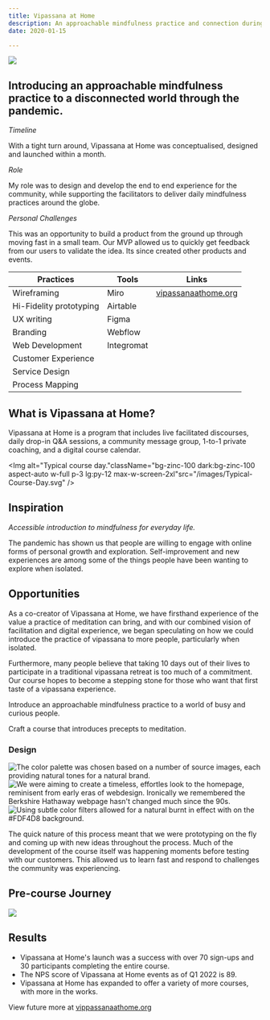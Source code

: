 ```yaml
---
title: Vipassana at Home
description: An approachable mindfulness practice and connection during the pandemic.
date: 2020-01-15

---
```


<Img className="bg-gradient-to-tr from-[#FDF4D8] to-[#F6E3B3] aspect-auto w-full" ImgClassName="max-w-2xl mx-auto" src="/images/VAH-MOCKUP.png" />

## Introducing an approachable mindfulness practice to a disconnected world through the pandemic.

_Timeline_

With a tight turn around, Vipassana at Home was conceptualised, designed and launched within a month.

_Role_

My role was to design and develop the end to end experience for the community, while supporting the facilitators to deliver daily mindfulness practices around the globe.

_Personal Challenges_

This was an opportunity to build a product from the ground up through moving fast in a small team. Our MVP allowed us to quickly get feedback from our users to validate the idea. Its since created other products and events.



| Practices             | Tools     | Links                        |
| --------------------- | --------- | ---------------------------- |
| Wireframing           | Miro      | [vipassanaathome.org](http://vipassanaathome.org) |
| Hi-Fidelity prototyping| Airtable  |                              |
| UX writing            | Figma     |                              |
| Branding              | Webflow   |                              |
| Web Development       | Integromat|                              |
| Customer Experience   |           |                              |
| Service Design        |           |                              |
| Process Mapping       |           |                              |

## What is Vipassana at Home?
Vipassana at Home is a program that includes live facilitated discourses, daily drop-in Q&A sessions, a community message group, 1-to-1 private coaching, and a digital course calendar.

<Img alt="Typical course day."className="bg-zinc-100 dark:bg-zinc-100 aspect-auto w-full p-3 lg:py-12 max-w-screen-2xl"src="/images/Typical-Course-Day.svg" />

## Inspiration
_Accessible introduction to mindfulness for everyday life._

The pandemic has shown us that people are willing to engage with online forms of personal growth and exploration. Self-improvement and new experiences are among some of the things people have been wanting to explore when isolated.

## Opportunities

As a co-creator of Vipassana at Home, we have firsthand experience of the value a practice of meditation can bring, and with our combined vision of facilitation and digital experience, we began speculating on how we could introduce the practice of vipassana to more people, particularly when isolated.

Furthermore, many people believe that taking 10 days out of their lives to participate in a traditional vipassana retreat is too much of a commitment. Our course hopes to become a stepping stone for those who want that first taste of a vipassana experience.

Introduce an approachable mindfulness practice to a world of busy and curious people.

Craft a course that introduces precepts to meditation.

### Design


<MDXCarousel>
<Img alt className=" border-none lg:p-8 aspect-auto dark:bg-transparent" src="/images/Wireframesinspiration.png" />
<Img alt="The color palette was chosen based on a number of source images, each providing natural tones for a natural brand."className="lg:p-8 aspect-auto border-none dark:bg-transparent" src="/images/Colorsinspiration.png" />
<Img className="lg:p-8 aspect-auto border-none dark:bg-transparent" alt="We were aiming to create a timeless, effortles look to the homepage, reminisent from early eras of webdesign. Ironically we remembered the Berkshire Hathaway webpage hasn't changed much since the 90s."src="/images/HTMLinspiration.png" />
<Img alt="Using subtle color filters allowed for a natural burnt in effect with on the #FDF4D8 background." className="lg:p-8 aspect-auto border-none bg-[#FDF4D8] dark:bg-[#FDF4D8]" src="/images/Photosinspiration.png" />
</MDXCarousel>

The quick nature of this process meant that we were prototyping on the fly and coming up with new ideas throughout the process. Much of the development of the course itself was happening moments before testing with our customers.
This allowed us to learn fast and respond to challenges the community was experiencing.


## Pre-course Journey

<Img className="bg-zinc-100 dark:bg-zinc-100 max-w-5xl p-8 aspect-auto" src="/images/PNG-of-Vipassana-Flow-chart.png" />



## Results

-  Vipassana at Home's launch was a success with over 70 sign-ups and 30 participants completing the entire course.
-  The NPS score of Vipassana at Home events as of Q1 2022 is 89.
-  Vipassana at Home has expanded to offer a variety of more courses, with more in the works.

View future more at [vippassanaathome.org](https://vipassanaathome.org)